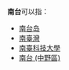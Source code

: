 '''南台'''可以指：

* [[南台岛|南台岛]]
* [[南臺灣|南臺灣]]
* [[南臺科技大學|南臺科技大學]]
* [[南台_(中野區)|南台 (中野區)]]

{{disambig|cat=二字亞洲相關消歧義}}